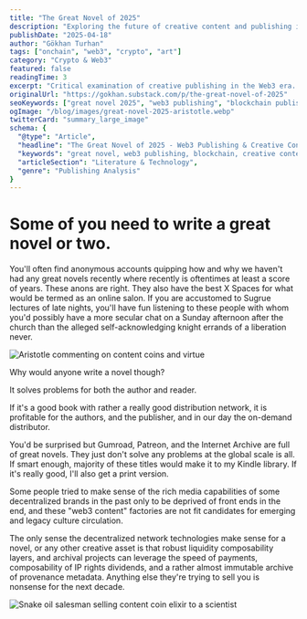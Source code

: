 ```yaml
---
title: "The Great Novel of 2025"
description: "Exploring the future of creative content and publishing in Web3 ecosystems. Analysis of decentralized networks, intellectual property rights, and blockchain technology's impact on novel writing and content distribution."
publishDate: "2025-04-18"
author: "Gökhan Turhan"
tags: ["onchain", "web3", "crypto", "art"]
category: "Crypto & Web3"
featured: false
readingTime: 3
excerpt: "Critical examination of creative publishing in the Web3 era. Discussing how blockchain technology, decentralized networks, and cryptocurrency can revolutionize novel writing, IP rights, and content distribution for authors and readers."
originalUrl: "https://gokhan.substack.com/p/the-great-novel-of-2025"
seoKeywords: ["great novel 2025", "web3 publishing", "blockchain publishing", "decentralized content", "creative content web3", "IP rights blockchain", "novel writing", "content distribution", "digital publishing", "cryptocurrency publishing", "onchain literature", "creative economy", "web3 creative", "blockchain IP", "decentralized networks"]
ogImage: "/blog/images/great-novel-2025-aristotle.webp"
twitterCard: "summary_large_image"
schema: {
  "@type": "Article",
  "headline": "The Great Novel of 2025 - Web3 Publishing & Creative Content",
  "keywords": "great novel, web3 publishing, blockchain, creative content, IP rights, decentralized",
  "articleSection": "Literature & Technology",
  "genre": "Publishing Analysis"
}
---
```


# Some of you need to write a great novel or two.

You'll often find anonymous accounts quipping how and why we haven't had any great novels recently where recently is oftentimes at least a score of years. These anons are right. They also have the best X Spaces for what would be termed as an online salon. If you are accustomed to Sugrue lectures of late nights, you'll have fun listening to these people with whom you'd possibly have a more secular chat on a Sunday afternoon after the church than the alleged self-acknowledging knight errands of a liberation never.

![Aristotle commenting on content coins and virtue](/images/aristotle-content-coin-comic.jpg)

Why would anyone write a novel though?

It solves problems for both the author and reader.

If it's a good book with rather a really good distribution network, it is profitable for the authors, and the publisher, and in our day the on-demand distributor.

You'd be surprised but Gumroad, Patreon, and the Internet Archive are full of great novels. They just don't solve any problems at the global scale is all. If smart enough, majority of these titles would make it to my Kindle library. If it's really good, I'll also get a print version.

Some people tried to make sense of the rich media capabilities of some decentralized brands in the past only to be deprived of front ends in the end, and these "web3 content" factories are not fit candidates for emerging and legacy culture circulation.

The only sense the decentralized network technologies make sense for a novel, or any other creative asset is that robust liquidity composability layers, and archival projects can leverage the speed of payments, composability of IP rights dividends, and a rather almost immutable archive of provenance metadata. Anything else they're trying to sell you is nonsense for the next decade.

![Snake oil salesman selling content coin elixir to a scientist](/images/content-coin-snake-oil-scientist.jpg)